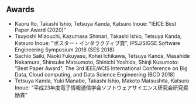 ## Awards

* Kaoru Ito, Takashi Ishio, Tetsuya Kanda, Katsuro Inoue:
  "IEICE Best Paper Award (2020)"
* Tsuyoshi Mizouchi, Kazumasa Shimari, Takashi Ishio, Tetsuya Kanda, Katsuro Inoue:
  "ポスター・インタラクティブ賞",
  IPSJ/SIGSE Software Engineering Symposium 2018 (SES 2018)
* Sachio Saiki, Naoki Fukuyasu, Kohei Ichikawa, Tetsuya Kanda, Masahide Nakamura, Shinsuke Matsumoto, Shinichi Yoshida, Shinji Kusumoto:
  "Best Paper Award",
  The 3rd IEEE/ACIS International Conference on Big Data, Cloud computing, and Data Science Engineering (BCD 2018)
* Tetsuya Kanda, Yuki Manabe, Takashi Ishio, Makoto Matsushita, Katsuro Inoue:
  "平成23年度電子情報通信学会ソフトウェアサイエンス研究会研究奨励賞"
